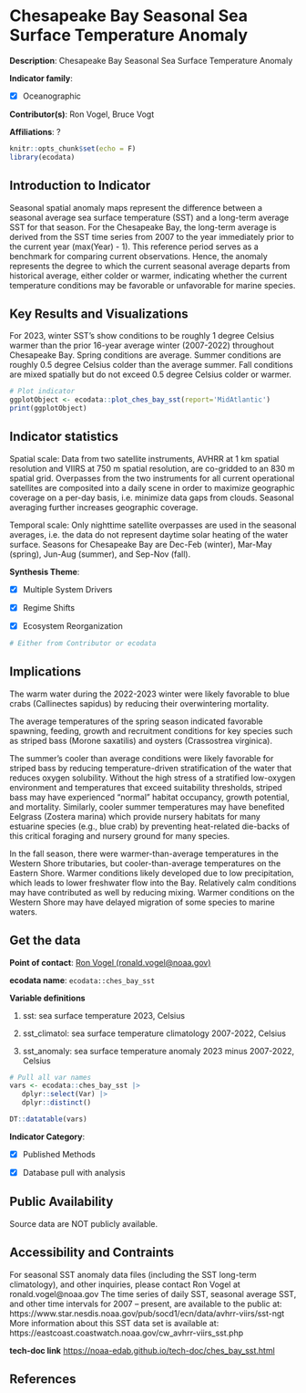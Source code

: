 # Chesapeake Bay Seasonal Sea Surface Temperature Anomaly

**Description**: Chesapeake Bay Seasonal Sea Surface Temperature Anomaly

**Indicator family**: 

- [X] Oceanographic


**Contributor(s)**: Ron Vogel, Bruce Vogt

**Affiliations**: ?

```{r echo=FALSE}
knitr::opts_chunk$set(echo = F)
library(ecodata)
```
## Introduction to Indicator
Seasonal spatial anomaly maps represent the difference between a seasonal average sea surface temperature (SST) and a long-term average SST for that season. For the Chesapeake Bay, the long-term average is derived from the SST time series from 2007 to the year immediately prior to the current year (max(Year) - 1). This reference period serves as a benchmark for comparing current observations. Hence, the anomaly represents the degree to which the current seasonal average departs from historical average, either colder or warmer, indicating whether the current temperature conditions may be favorable or unfavorable for marine species.

## Key Results and Visualizations
For 2023, winter SST’s show conditions to be roughly 1 degree Celsius warmer than the prior 16-year average winter (2007-2022) throughout Chesapeake Bay. Spring conditions are average. Summer conditions are roughly 0.5 degree Celsius colder than the average summer. Fall conditions are mixed spatially but do not exceed 0.5 degree Celsius colder or warmer.

```{r plot_ches_bay_sstMAB}
# Plot indicator
ggplotObject <- ecodata::plot_ches_bay_sst(report='MidAtlantic')
print(ggplotObject)
```


## Indicator statistics 
Spatial scale: Data from two satellite instruments, AVHRR at 1 km spatial resolution and VIIRS at 750 m spatial resolution, are co-gridded to an 830 m spatial grid. Overpasses from the two instruments for all current operational satellites are composited into a daily scene in order to maximize geographic coverage on a per-day basis, i.e. minimize data gaps from clouds. Seasonal averaging further increases geographic coverage.

Temporal scale: Only nighttime satellite overpasses are used in the seasonal averages, i.e. the data do not represent daytime solar heating of the water surface. Seasons for Chesapeake Bay are Dec-Feb (winter), Mar-May (spring), Jun-Aug (summer), and Sep-Nov (fall).

**Synthesis Theme**:

- [X] Multiple System Drivers
- [X] Regime Shifts
- [X] Ecosystem Reorganization


```{r autostats_ches_bay_sst}
# Either from Contributor or ecodata
```

## Implications
The warm water during the 2022-2023 winter were likely favorable to blue crabs (Callinectes sapidus) by reducing their overwintering mortality.

The average temperatures of the spring season indicated favorable spawning, feeding, growth and recruitment conditions for key species such as striped bass (Morone saxatilis) and oysters (Crassostrea virginica). 

The summer’s cooler than average conditions were likely favorable for striped bass by reducing temperature-driven stratification of the water that reduces oxygen solubility. Without the high stress of a stratified low-oxygen environment and temperatures that exceed suitability thresholds, striped bass may have experienced “normal” habitat occupancy, growth potential, and mortality. Similarly, cooler summer temperatures may have benefited Eelgrass (Zostera marina) which provide nursery habitats for many estuarine species (e.g., blue crab) by preventing heat-related die-backs of this critical foraging and nursery ground for many species. 

In the fall season, there were warmer-than-average temperatures in the Western Shore tributaries, but cooler-than-average temperatures on the Eastern Shore. Warmer conditions likely developed due to low precipitation, which leads to lower freshwater flow into the Bay. Relatively calm conditions may have contributed as well by reducing mixing. Warmer conditions on the Western Shore may have delayed migration of some species to marine waters.

## Get the data

**Point of contact**: [Ron Vogel (ronald.vogel@noaa.gov)](mailto:Ron Vogel (ronald.vogel@noaa.gov)){.email}

**ecodata name**: `ecodata::ches_bay_sst`

**Variable definitions**

1) sst: sea surface temperature 2023, Celsius 
2) sst_climatol: sea surface temperature climatology 2007-2022, Celsius 
3) sst_anomaly: sea surface temperature anomaly 2023 minus 2007-2022, Celsius

```{r vars_ches_bay_sst}
# Pull all var names
vars <- ecodata::ches_bay_sst |>
   dplyr::select(Var) |>
   dplyr::distinct()

DT::datatable(vars)
```
**Indicator Category**:

- [X] Published Methods
- [X] Database pull with analysis


## Public Availability

Source data are NOT publicly available.

## Accessibility and Contraints

For seasonal SST anomaly data files (including the SST long-term climatology), and other inquiries, please contact Ron Vogel at ronald.vogel@noaa.gov The time series of daily SST, seasonal average SST, and other time intervals for 2007 – present, are available to the public at: https://www.star.nesdis.noaa.gov/pub/socd1/ecn/data/avhrr-viirs/sst-ngt More information about this SST data set is available at: https://eastcoast.coastwatch.noaa.gov/cw_avhrr-viirs_sst.php

**tech-doc link**
<https://noaa-edab.github.io/tech-doc/ches_bay_sst.html>

## References

